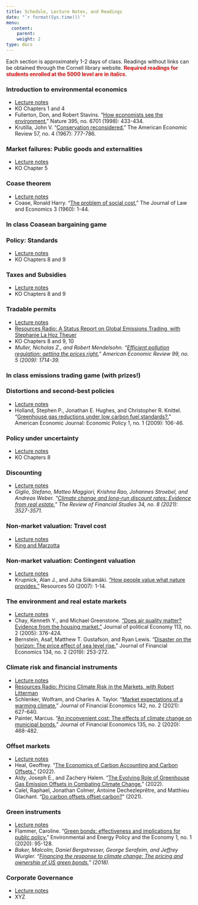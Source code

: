 ```yaml
---
title: Schedule, Lecture Notes, and Readings
date: "`r format(Sys.time())`"
menu:
  content:
    parent: 
    weight: 2
type: docs
---
```


Each section is approximately 1-2 days of class. Readings without links can be obtained through the Cornell library website. <span style="color:red">**Required readings for students enrolled at the 5000 level are in *italics*.** </span>

### Introduction to environmental economics

  - [Lecture notes](01-introduction)
  - KO Chapters 1 and 4
  - Fullerton, Don, and Robert Stavins. "[How economists see the environment.](https://www-nature-com.proxy.library.cornell.edu/articles/26606)" Nature 395, no. 6701 (1998): 433-434.
  - Krutilla, John V. "[Conservation reconsidered.](https://www.jstor.org/stable/pdf/1815368.pdf)" The American Economic Review 57, no. 4 (1967): 777-786.

### Market failures: Public goods and externalities

  - [Lecture notes](02-market-failures)
  - KO Chapter 5

### Coase theorem

  - [Lecture notes](03-coase)
  - Coase, Ronald Harry. "[The problem of social cost.](https://www-journals-uchicago-edu.proxy.library.cornell.edu/doi/10.1086/674872)" The Journal of Law and Economics 3 (1960): 1-44.
  
### In class Coasean bargaining game

### Policy: Standards

  - [Lecture notes](04-standards)
  - KO Chapters 8 and 9

### Taxes and Subsidies

  - [Lecture notes](05-taxes)
  - KO Chapters 8 and 9

### Tradable permits

  - [Lecture notes](06-permits)
  - [Resources Radio: A Status Report on Global Emissions Trading, with Stephanie La Hoz Theuer](https://www.resourcesmag.org/resources-radio/status-report-global-emissions-trading-stephanie-la-hoz-theuer/)
  - KO Chapters 8 and 9, 10
  - *Muller, Nicholas Z., and Robert Mendelsohn. "[Efficient pollution regulation: getting the prices right.](https://www-aeaweb-org.proxy.library.cornell.edu/articles?id=10.1257/aer.99.5.1714)" American Economic Review 99, no. 5 (2009): 1714-39.*
  
### In class emissions trading game (with prizes!)

### Distortions and second-best policies

  - [Lecture notes](07-second-best)
  - Holland, Stephen P., Jonathan E. Hughes, and Christopher R. Knittel. "[Greenhouse gas reductions under low carbon fuel standards?.](https://www.aeaweb.org/articles?id=10.1257/pol.1.1.106)" American Economic Journal: Economic Policy 1, no. 1 (2009): 106-46.

### Policy under uncertainty

  - [Lecture notes](08-uncertainty)
  - KO Chapters 8

### Discounting

  - [Lecture notes](09-discounting)
  - *Giglio, Stefano, Matteo Maggiori, Krishna Rao, Johannes Stroebel, and Andreas Weber. "[Climate change and long-run discount rates: Evidence from real estate.](https://academic-oup-com.proxy.library.cornell.edu/rfs/article/34/8/3527/6187965)" The Review of Financial Studies 34, no. 8 (2021): 3527-3571.*

<!-- ### R and the tidyverse, regression review -->

<!-- We will be using [RStudio Cloud](https://rstudio.cloud/) for computing. -->

<!--   - Mixtape: [properties of regression](https://mixtape.scunning.com/probability-and-regression.html), *[directed acyclical graphs](https://mixtape.scunning.com/dag.html), [potential outcomes causal model](https://mixtape.scunning.com/potential-outcomes.html)* -->


### Non-market valuation: Travel cost

  - [Lecture notes](10-travel-cost)
  - [King and Marzotta](http://www.ecosystemvaluation.org/travel_costs.htm)

### Non-market valuation: Contingent valuation

  - [Lecture notes](11-contingent-valuation)
  - Krupnick, Alan J., and Juha Siikamäki. ["How people value what nature provides."](https://media.rff.org/archive/files/sharepoint/WorkImages/Download/RFF-Resources-165_WhatNatureProvides.pdf) Resources 50 (2007): 1-14.
  
  
### The environment and real estate markets

  - [Lecture notes](12-hedonics)
  - Chay, Kenneth Y., and Michael Greenstone. ["Does air quality matter? Evidence from the housing market."](https://epic.uchicago.edu/wp-content/uploads/2019/08/427462.pdf) Journal of political Economy 113, no. 2 (2005): 376-424.
  - Bernstein, Asaf, Matthew T. Gustafson, and Ryan Lewis. "[Disaster on the horizon: The price effect of sea level rise.](https://discovery.ebsco.com/linkprocessor/plink?id=b2f8348a-8a0a-3b1b-8ea2-6714078cf5ed)" Journal of Financial Economics 134, no. 2 (2019): 253-272.


### Climate risk and financial instruments

  - [Lecture notes](13-climate-finance)
  - [Resources Radio: Pricing Climate Risk in the Markets, with Robert Litterman](https://www.resourcesmag.org/resources-radio/pricing-climate-risk-markets-robert-litterman/)
  - Schlenker, Wolfram, and Charles A. Taylor. "[Market expectations of a warming climate.](https://www.sciencedirect.com/science/article/am/pii/S0304405X21001495)" Journal of Financial Economics 142, no. 2 (2021): 627-640.
  - Painter, Marcus. "[An inconvenient cost: The effects of climate change on municipal bonds.](https://papers.ssrn.com/sol3/papers.cfm?abstract_id=3167379)" Journal of Financial Economics 135, no. 2 (2020): 468-482.
  
### Offset markets

  - [Lecture notes](14-offset-markets)
  - Heal, Geoffrey. "[The Economics of Carbon Accounting and Carbon Offsets."](https://www.nber.org/system/files/working_papers/w30649/w30649.pdf) (2022).
  - Aldy, Joseph E., and Zachery Halem. "[The Evolving Role of Greenhouse Gas Emission Offsets in Combating Climate Change.](https://media.rff.org/documents/WP_22-17.pdf)" (2022).
  - Calel, Raphael, Jonathan Colmer, Antoine Dechezleprêtre, and Matthieu Glachant. "[Do carbon offsets offset carbon?](https://papers.ssrn.com/sol3/papers.cfm?abstract_id=3950103)" (2021).

  
### Green instruments

  - [Lecture notes](15-green-instruments)
  - Flammer, Caroline. "[Green bonds: effectiveness and implications for public policy.](https://www-journals-uchicago-edu.proxy.library.cornell.edu/doi/10.1086/706794)" Environmental and Energy Policy and the Economy 1, no. 1 (2020): 95-128.
  - *Baker, Malcolm, Daniel Bergstresser, George Serafeim, and Jeffrey Wurgler. "[Financing the response to climate change: The pricing and ownership of US green bonds.](https://papers.ssrn.com/sol3/papers.cfm?abstract_id=3275327)" (2018).*

  
### Corporate Governance

  - [Lecture notes](16-corporate-governance)
  - XYZ


<!-- ### Climate change science -->

<!--   - Hsiang, Solomon, and Robert E. Kopp. "[An economist's guide to climate change science.](https://www.aeaweb.org/articles?id=10.1257%2Fjep.32.4.3)" Journal of Economic Perspectives 32, no. 4 (2018): 3-32. -->
<!--   - Good resource on doing climate-econ research: [ClimateEstimate.net](https://climateestimate.net/getting-started) -->

<!-- ### Climate change impacts: agriculture -->

<!--   - Mendelsohn, Robert, William D. Nordhaus, and Daigee Shaw. ["The impact of global warming on agriculture: a Ricardian analysis."](https://www.jstor.org/stable/pdf/2118029.pdf?casa_token=SgxWWSNDCrkAAAAA:KOQRexQyxDm-upRuB2klSFOhd73U4siWac5HdgYkXIBJbabt4kYXohFXIz0SkusR-F_w_sHb7gfEWYyurJpK0DqPqphPb1zstx2e1drXlUGwRRrC9Nc) American Economic Review (1994): 753-771. -->
<!--   - Deschênes, Olivier, and Michael Greenstone. "The economic impacts of climate change: evidence from agricultural output and random fluctuations in weather." American Economic Review 97, no. 1 (2007): 354-385. -->
<!--   - *Ortiz‐Bobea, Ariel. ["The role of nonfarm influences in Ricardian estimates of climate change impacts on US agriculture."](https://onlinelibrary.wiley.com/doi/pdf/10.1093/ajae/aaz047?casa_token=BiuedqaJzyEAAAAA:sAN63shhKgC1EzikS__FpU0duPuTy5HF6cNvrMJC9rqgeCngM9hDIv225lGSQpgyG_cYZyUKlf4Y-w) American Journal of Agricultural Economics 102, no. 3 (2020): 934-959.* -->

<!-- ### The integrated assessment of climate change -->

<!--   - Nordhaus, William D. "[Revisiting the social cost of carbon.](https://www.pnas.org/content/114/7/1518.full)" Proceedings of the National Academy of Sciences 114, no. 7 (2017): 1518-1523. -->
<!--   - webDICE: http://webdice.rdcep.org/ -->

  

<!-- ### Environmental finance intro: conservation finance, green bonds, green investing, ESG, offsets -->

<!--   - [Bloomberg: The ESG Mirage](https://www.bloomberg.com/graphics/2021-what-is-esg-investing-msci-ratings-focus-on-corporate-bottom-line/?ai=eyJpc1N1YnNjcmliZWQiOnRydWUsImFydGljbGVSZWFkIjpmYWxzZSwiYXJ0aWNsZUNvdW50IjowLCJ3YWxsSGVpZ2h0IjoxfQ==) -->
<!--   - [World Bank: What You Need to Know About Green Bonds](https://www.worldbank.org/en/news/feature/2021/12/08/what-you-need-to-know-about-ifc-s-green-bonds) -->
<!--   - [World Bank: What You Need to Know About Sustainable Development Bonds](https://www.worldbank.org/en/news/feature/2021/09/28/what-you-need-to-know-about-sustainable-development-bonds) -->
<!--   - Huwyler, Fabian, Jürg Käppeli, and John Tobin. "Conservation finance from niche to mainstream: The building of an institutional asset class." Credit Suisse Group AG and McKinsey Center for Business and Environment (2016). -->

<!--   - Heinkel, Robert, Alan Kraus, and Josef Zechner. "The effect of green investment on corporate behavior." Journal of Financial and Quantitative Analysis 36, no. 4 (2001): 431-449. -->

<!-- ### Environmental finance: public finance -->

<!--   - Jerch, Rhiannon, Matthew E. Kahn, and Gary C. Lin. Local Public Finance Dynamics and Hurricane Shocks. No. w28050. National Bureau of Economic Research, 2020. -->
<!--   - Deryugina, Tatyana. "The fiscal cost of hurricanes: Disaster aid versus social insurance." American Economic Journal: Economic Policy 9, no. 3 (2017): 168-98. -->
<!--   - Jha, Akshaya, Stephen A. Karolyi, and Nicholas Z. Muller. Polluting Public Funds: The Effect of Environmental Regulation on Municipal Bonds. No. w28210. National Bureau of Economic Research, 2020. -->
<!--   - Goldsmith-Pinkham, Paul S., Matthew Gustafson, Ryan Lewis, and Michael Schwert. "Sea level rise exposure and municipal bond yields." (2021). -->

<!-- ### Pollution and health -->

<!--   - Mixtape: [difference-in-differences](https://mixtape.scunning.com/ch8.html) -->
<!--   - Hollingsworth, Alex, and Ivan Rudik. "[The effect of leaded gasoline on elderly mortality: Evidence from regulatory exemptions.](https://osf.io/preprints/socarxiv/rdy6g/)" American Economic Journal: Economic Policy (2021). -->
<!--   - *Deryugina, Tatyana, Garth Heutel, Nolan H. Miller, David Molitor, and Julian Reif. "[The mortality and medical costs of air pollution: Evidence from changes in wind direction.](http://www.julianreif.com/research/reif.aer.2019.pollution.pdf)" American Economic Review 109, no. 12 (2019): 4178-4219.* -->